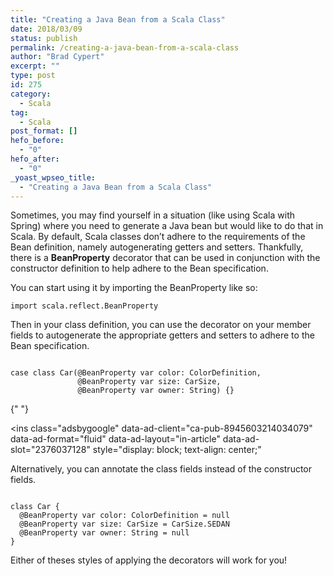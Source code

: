```yaml
---
title: "Creating a Java Bean from a Scala Class"
date: 2018/03/09
status: publish
permalink: /creating-a-java-bean-from-a-scala-class
author: "Brad Cypert"
excerpt: ""
type: post
id: 275
category:
  - Scala
tag:
  - Scala
post_format: []
hefo_before:
  - "0"
hefo_after:
  - "0"
_yoast_wpseo_title:
  - "Creating a Java Bean from a Scala Class"
---
```


Sometimes, you may find yourself in a situation (like using Scala with Spring) where you need to generate a Java bean but would like to do that in Scala. By default, Scala classes don’t adhere to the requirements of the Bean definition, namely autogenerating getters and setters. Thankfully, there is a **BeanProperty** decorator that can be used in conjunction with the constructor definition to help adhere to the Bean specification.

You can start using it by importing the BeanProperty like so:

```
import scala.reflect.BeanProperty
```

Then in your class definition, you can use the decorator on your member fields to autogenerate the appropriate getters and setters to adhere to the Bean specification.

```

case class Car(@BeanProperty var color: ColorDefinition,
               @BeanProperty var size: CarSize,
               @BeanProperty var owner: String) {}

```

<script async="" src="//pagead2.googlesyndication.com/pagead/js/adsbygoogle.js"></script>{" "}

<ins
  class="adsbygoogle"
  data-ad-client="ca-pub-8945603214034079"
  data-ad-format="fluid"
  data-ad-layout="in-article"
  data-ad-slot="2376037128"
  style="display: block; text-align: center;"
></ins>
<script>(adsbygoogle = window.adsbygoogle || []).push({});</script>

Alternatively, you can annotate the class fields instead of the constructor fields.

```

class Car {
  @BeanProperty var color: ColorDefinition = null
  @BeanProperty var size: CarSize = CarSize.SEDAN
  @BeanProperty var owner: String = null
}

```

Either of theses styles of applying the decorators will work for you!
